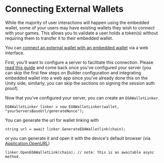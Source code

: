 # Connecting External Wallets

While the majority of user interactions will happen using the embedded wallet, some of your users may have existing wallets they wish to connect with your games. This allows you to validate a user holds a token(s) without requiring them to transfer it to their embedded wallet.

You can [connect an external wallet with an embedded wallet](/solutions/wallets/link-wallets/overview/) via a web interface.

First, you'll want to configure a server to facilitate this connection. Please [read this guide](/solutions/wallets/link-wallets/integration-guide/) and come back once you've configured your server (you can skip the first few steps on Builder configuration and integrating embedded wallet into a web app since you've already done this on the Unity side; similarly, you can skip the sections on signing the session auth proof).

Now that you've configured your server, you can create an `EOAWalletLinker`.

```
EOAWalletLinker linker = new EOAWalletLinker(wallet, "yourServersBaseUrl/generateNonce");
```

You can generate the url for wallet linking with 
```
string url = await linker.GenerateEOAWalletlink(chain);
```

or you can generate it and open it with the device's default browser (via [Application.OpenURL](https://docs.unity3d.com/ScriptReference/Application.OpenURL.html))
```
linker.OpenEOAWalletLink(chain); // note: this is an awaitable async method.
```
